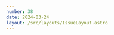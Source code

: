 ```yaml
---
number: 38
date: 2024-03-24
layout: /src/layouts/IssueLayout.astro
---
```



<Title title={`Issue ${frontmatter.number}`} date={frontmatter.date} />

<NewsletterSponsorSlot
  title="Codemagic CI/CD for mobile teams"
  url={`https://codemagic.io/start?utm_campaign%3DiOS%20CI%20Newsletter%26utm_medium%3Dweb%26utm_source%3DiOS%20CI%20Newsletter%20Issue%20${frontmatter.number}%26utm_content%3Dmar_24_24`}
  description="iOS teams are switching to Codemagic because iOS has been a second-class citizen in many CI providers. Painful to get started or change anything, slow to update to the latest software - macOS, Xcode. Slow build speeds. NO MORE with Codemagic."
  image="/codemagic-star.png"
/>

**👋 Goodbye AppCenter, it's been a pleasure!**

Microsoft has recently announced that their popular mobile app [distribution service is scheduled for retirement on the 31st of March of 2025](https://learn.microsoft.com/en-gb/appcenter/retirement). From now until then, the service will still be available but the team will **no longer work on new features** and will only **fix critical bugs**.

If you're new to iOS development or if you work on your own apps, the chances that you have used Microsoft's service are slim. Despite this, you must know that it **still is a popular choice for many companies to distribute their pre-release and test builds**, in fact, two of my previous companies used it.

But **why did companies not use a native solution like TestFlight** in the first place? While it has improved massively over the past few years, TestFlight has been historically **slow to process builds** and **hard to sign devices** to run internal pre-release builds of a specific app.

So if you had to constantly deliver builds to your stakeholders or testers, TestFlight would slow you down a bit, while other services such as AppCenter would excel at this, making it an obvious choice for companies.

So... if your team uses AppCenter, what should you do now? **Where** should you distribute your internal builds to now? Read on because I have the right resource for you 👇

## [🚨 AppCenter is getting retired... now what?](https://learn.microsoft.com/en-gb/appcenter/retirement?utm_campaign%3DiOS%20CI%20Newsletter%26utm_medium%3Dweb%26utm_source%3DiOS%20CI%20Newsletter%20Issue%20$38%26utm_content%3Dmar_24_24)

Microsoft recently announced that the popular mobile app distribution service **AppCenter is scheduled for retirement on the 31st of March of 2025**.

If you're currently using AppCenter as your build distribution solution, I would encourage you to **start looking for alternatives as soon as possible**. A great resource to do so is this article from [Gabriel Savit](https://twitter.com/GabrielSavit) where he compares [the top pre-production and beta app distribution tools](https://www.runway.team/blog/comparing-the-top-pre-production-and-beta-app-distribution-tools?utm_campaign%3DiOS%20CI%20Newsletter%26utm_medium%3Dweb%26utm_source%3DiOS%20CI%20Newsletter%20Issue%20$38%26utm_content%3Dmar_24_24) on the [Runway](https://twitter.com/RunwayTeam?utm_campaign%3DiOS%20CI%20Newsletter%26utm_medium%3Dweb%26utm_source%3DiOS%20CI%20Newsletter%20Issue%20$38%26utm_content%3Dmar_24_24) blog. 

## [📈 Automated code performance benchmarks](https://swiftpackageindex.com/ordo-one/package-benchmark/1.22.4/documentation/benchmark/comparingbenchmarksci#Example-GitHub-CI-workflow-comparing-against-a-baseline?utm_campaign%3DiOS%20CI%20Newsletter%26utm_medium%3Dweb%26utm_source%3DiOS%20CI%20Newsletter%20Issue%20$38%26utm_content%3Dmar_24_24)

Benchmark tests are a great way to make sure **a piece of code runs efficiently** and that subsequent iterations of such method do not cause **performance regressions**.

With the [new Benchmarks Swift Package](https://github.com/ordo-one/package-benchmark) by [Joakim Hassila](https://twitter.com/jhassila), you can now make **these checks part of your unit tests** and set **baselines** you can check code performance against automatically on your CI workflows!

## [🌟 Tuist's CI migration to Codemagic](https://blog.codemagic.io/how-tuist-migrated-from-github-actions-to-codemagic-for-faster-and-more-reliable-ci?utm_campaign%3DiOS%20CI%20Newsletter%26utm_medium%3Dweb%26utm_source%3DiOS%20CI%20Newsletter%20Issue%20$38%26utm_content%3Dmar_24_24)

I really enjoyed reading this article by [Pedro Piñera](https://twitter.com/pepicrft) on the [Codemagic](https://twitter.com/codemagicio) blog about how they migrated [Tuist](https://twitter.com/tuistio)'s CI workflows over to Codemagic and **made their builds faster and more reliable in the process**!

## [✂️ Making your apps smaller with dynamic frameworks](https://www.emergetools.com/blog/posts/make-your-ios-app-smaller-with-dynamic-frameworks?utm_campaign%3DiOS%20CI%20Newsletter%26utm_medium%3Dweb%26utm_source%3DiOS%20CI%20Newsletter%20Issue%20$38%26utm_content%3Dmar_24_24)

The [Emerge Tools](https://twitter.com/emergetools) blog is the **gift that keeps on giving**! I particularly like their deep-dive analysis of live apps and I always learn something new when I read their articles.

This time [Jacob Bartlett](https://twitter.com/jacobs_handle) goes through how you can use **dynamic libraries when sharing code across different targets** to avoid asset and code duplication and, as a consequence, keep your **final binary size as small as possible**.

## [🚨 How to access the new ASC analytic reports](https://www.polpiella.dev/analytics-reports-api-app-store-connect?utm_campaign%3DiOS%20CI%20Newsletter%26utm_medium%3Dweb%26utm_source%3DiOS%20CI%20Newsletter%20Issue%20$38%26utm_content%3Dmar_24_24)

Apple has [recently introduced over 50 new analytics reports](https://developer.apple.com/news/?id=en9v7jtv) with hundreds of new data points and metrics to help developers **understand how their apps are performing**.

This new data is only available through the **App Store Connect API** and the way to query it is **fairly complex**. For this reason, I have written a step-by-step guide to help you start generating and reading these reports for your apps!
